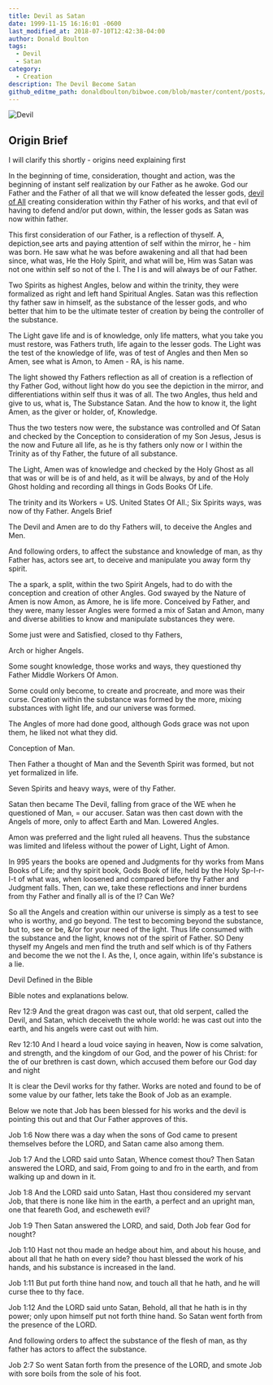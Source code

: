 ```yaml
---
title: Devil as Satan
date: 1999-11-15 16:16:01 -0600
last_modified_at: 2018-07-10T12:42:38-04:00
author: Donald Boulton
tags:
  - Devil
  - Satan
category:
  - Creation
description: The Devil Become Satan
github_editme_path: donaldboulton/bibwoe.com/blob/master/content/posts/2009-02-22-post-devil-satan.md
---
```


![Devil](./devil.jpg)

## Origin Brief

I will clarify this shortly - origins need explaining first

In the beginning of time, consideration, thought and action, was the beginning of instant self realization by our Father as he awoke. God our Father and the Father of all that we will know defeated the lesser gods, [devil of All](/posts/origins/) creating consideration within thy Father of his works, and that evil of having to defend and/or put down, within, the lesser gods as Satan was now within father.

This first consideration of our Father, is a reflection of thyself. A, depiction,see arts and paying attention of self within the mirror, he - him was born. He saw what he was before awakening and all that had been since, what was, He the Holy Spirit, and what will be, Him was Satan was not one within self so not of the I. The I is and will always be of our Father.

Two Spirits as highest Angles, below and within the trinity, they were formalized as right and left hand Spiritual Angles. Satan was this reflection thy father saw in himself, as the substance of the lesser gods, and who better that him to be the ultimate tester of creation by being the controller of the substance.

The Light gave life and is of knowledge, only life matters, what you take you must restore, was Fathers truth, life again to the lesser gods. The Light was the test of the knowledge of life, was of test of Angles and then Men so Amen, see what is Amon, to Amen - RA, is his name.

The light showed thy Fathers reflection as all of creation is a reflection of thy Father God, without light how do you see the depiction in the mirror, and differentiations within self thus it was of all. The two Angles, thus held and give to us, what is, The Substance Satan. And the how to know it, the light Amen, as the giver or holder, of, Knowledge.

Thus the two testers now were, the substance was controlled and Of Satan and checked by the Conception to consideration of my Son Jesus, Jesus is the now and Future all life, as he is thy fathers only now or I within the Trinity as of thy Father, the future of all substance.

The Light, Amen was of knowledge and checked by the Holy Ghost as all that was or will be is of and held, as it will be always, by and of the Holy Ghost holding and recording all things in Gods Books Of Life.

The trinity and its Workers = US. United States Of All.; Six Spirits ways, was now of thy Father.
Angels Brief

The Devil and Amen are to do thy Fathers will, to deceive the Angles and Men.

And following orders, to affect the substance and knowledge of man, as thy Father has, actors see art, to deceive and manipulate you away form thy spirit.

The a spark, a split, within the two Spirit Angels, had to do with the conception and creation of other Angles. God swayed by the Nature of Amen is now Amon, as Amore, he is life more. Conceived by Father, and they were, many lesser Angles were formed a mix of Satan and Amon, many and diverse abilities to know and manipulate substances they were.

Some just were and Satisfied, closed to thy Fathers,

Arch or higher Angels.

Some sought knowledge, those works and ways, they questioned thy Father Middle Workers Of Amon.

Some could only become, to create and procreate, and more was their curse. Creation within the substance was formed by the more, mixing substances with light life, and our universe was formed.

The Angles of more had done good, although Gods grace was not upon them, he liked not what they did.

Conception of  Man.

Then Father a thought of Man and the Seventh Spirit was formed, but not yet formalized in life.

Seven Spirits and heavy ways, were of thy Father.

Satan then became The Devil, falling from grace of the WE when he questioned of Man, = our accuser. Satan was then cast down with the Angels of more, only to affect Earth and Man. Lowered Angles.

Amon was preferred and the light ruled all heavens. Thus the substance was limited and lifeless without the power of Light, Light of Amon.

In 995 years the books are opened and Judgments for thy works from Mans Books of Life; and thy spirit book, Gods Book of life, held by the Holy Sp-I-r-I-t of what was, when loosened and compared before thy Father and Judgment falls. Then, can we, take these reflections and inner burdens from thy Father and finally all is of the I? Can We?

So all the Angels and creation within our universe is simply as a test to see who is worthy, and go beyond. The test to becoming beyond the substance, but to, see or be, &amp;/or for your need of the light. Thus life consumed with the substance and the light, knows not of the spirit of Father. SO Deny thyself my Angels and men find the truth and self which is of thy Fathers and become the we not the I. As the, I, once again, within life's substance is a lie.

Devil Defined in the Bible

Bible notes and explanations below.

Rev 12:9 And the great dragon was cast out, that old serpent, called the Devil, and Satan, which deceiveth the whole world: he was cast out into the earth, and his angels were cast out with him.

Rev 12:10 And I heard a loud voice saying in heaven, Now is come salvation, and strength, and the kingdom of our God, and the power of his Christ: for the of our brethren is cast down, which accused them before our God day and night

It is clear the Devil works for thy father. Works are noted and found to be of some value by our father, lets take the Book of Job as an example.

Below we note that Job has been blessed for his works and the devil is pointing this out and that Our Father approves of this.

Job 1:6 Now there was a day when the sons of God came to present themselves before the LORD, and Satan came also among them.

Job 1:7 And the LORD said unto Satan, Whence comest thou? Then Satan answered the LORD, and said, From going to and fro in the earth, and from walking up and down in it.

Job 1:8 And the LORD said unto Satan, Hast thou considered my servant Job, that there is none like him in the earth, a perfect and an upright man, one that feareth God, and escheweth evil?

Job 1:9 Then Satan answered the LORD, and said, Doth Job fear God for nought?

Job 1:10 Hast not thou made an hedge about him, and about his house, and about all that he hath on every side? thou hast blessed the work of his hands, and his substance is increased in the land.

Job 1:11 But put forth thine hand now, and touch all that he hath, and he will curse thee to thy face.

Job 1:12 And the LORD said unto Satan, Behold, all that he hath is in thy power; only upon himself put not forth thine hand. So Satan went forth from the presence of the LORD.

And following orders to affect the substance of the flesh of man, as thy father has actors to affect the substance.

Job 2:7 So went Satan forth from the presence of the LORD, and smote Job with sore boils from the sole of his foot.